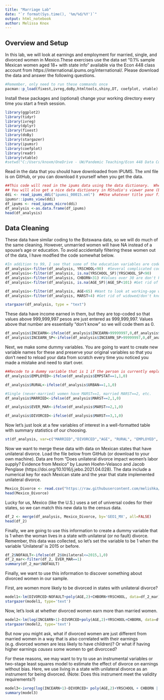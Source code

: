 ```yaml
---
title: "Marriage Lab"
date: "`r format(Sys.time(), '%m/%d/%Y')`"
output: html_notebook
author: Melissa Knox
---
```

## Overview and Setup
In this lab, we will look at earnings and employment for married, single, and divorced women in Mexico.These exercises use the data set "0.1% sample Mexican women aged 18+ with state info" available via the Econ 448 class account from https://international.ipums.org/international/.  Please download the data and answer the following questions.

```r
#Remember, only need to run these commands once
pacman::p_load(fixest,ivreg,doBy,htmltools,shiny,DT, coefplot, vtable)

```

Install these packages and (optional) change your working directory every time you start a fresh session. 

```r
library(ggplot2)
library(tidyr)
library(ivreg)
library(dplyr)
library(fixest)
library(doBy)
library(stargazer)
library(ipumsr)
library(coefplot)
library(readr)
library(vtable)
#setwd("C:/Users/knoxm/OneDrive - UW/Pandemic Teaching/Econ 448 Data Course")
```

Read in the data that you should have downloaded from IPUMS. The xml file is on GitHub, or you can download it yourself when you get the data.

```r
##This code will read in the ipums data using the data dictionary.  When you look at your data, the variables will have labels (as will the values).
## You will also get a nice data dictionary in RStudio's viewer pane (bottom right)
ddi <- read_ipums_ddi("ipumsi_00015.xml")  ##Use whatever title your file has when it downloads, but the name here should be correct for this exercise.
ipumsr::ipums_view(ddi)
df_ipums <- read_ipums_micro(ddi)  
df_analysis <-as.data.frame(df_ipums)
head(df_analysis)
```


## Data Cleaning
These data have similar coding to the Botswana data, so we will do much of the same cleaning. However, unmarried women will have NA instead of a spouse's age or education. To avoid accidentally filtering these women out of the data, I have modfied the code somewhat below.

```r
#In addition to 99, I see that some of the education variables are coded as 90, 91, etc. I will filter those out as well. 
df_analysis<-filter(df_analysis, YRSCHOOL<90)  #Several complicated codes over 90 here, so filtering these out
df_analysis<-filter(df_analysis, is.na(YRSCHOOL_SP)|YRSCHOOL_SP<90)
df_analysis<-filter(df_analysis, CHBORN<31) #Values over 30 are don't knows
df_analysis<-filter(df_analysis, is.na(AGE_SP)|AGE_SP<101) #Get rid of 999 in age of spouse

df_analysis<-filter(df_analysis, AGE<65) #Want to look at working-age women only
df_analysis<-filter(df_analysis, MARST<4) #Get rid of widowed/don't know marital status - could keep widows in

stargazer(df_analysis, type = "text")
```

These data have income earned in them, but they are top-coded so that values above 999,999,997 pesos are just entered as 999,999,997. Values above that number are essentially "don't know" so we will code them as 0.

```r
df_analysis$INCEARN<-ifelse(df_analysis$INCEARN>99999997,0,df_analysis$INCEARN)
df_analysis$INCEARN_SP<-ifelse(df_analysis$INCEARN_SP>99999997,0,df_analysis$INCEARN_SP)
```
Next, we make some dummy variables. You are going to want to create new variable names for these and preserve your original variables so that you don't need to reload your data from scratch every time you noticed you made a mistake and need to start over.

```r
##Recode to a dummy variable that is 1 if the person is currently employed, and 0 otherwise. Currently EMPSTAT=2 means unemployed, =3 means inactive, and =9 means unknown/missing.
df_analysis$EMPLOYED<-ifelse(df_analysis$EMPSTAT==1,1,0)

df_analysis$RURAL<-ifelse(df_analysis$URBAN==1,1,0)

#Single (never-married) women have MARST==1, married MARST==2, etc. 
df_analysis$MARRIED<-ifelse(df_analysis$MARST==2,1,0) 

df_analysis$EVER_MAR<-ifelse(df_analysis$MARST>=2,1,0)

df_analysis$DIVORCED<-ifelse(df_analysis$MARST==3,1,0)

```


Now let's just look at a few variables of interest in a well-formatted table with summary statistics of our choosing.
```r
st(df_analysis, var=c("MARRIED","DIVORCED","AGE", "RURAL", "EMPLOYED", "INCEARN"), labels=c("Married", "Divorced", "Age", "Rural", "Employed", "Earned Income (Pesos)"), out='return')
```

Now we want to merge these data with data on Mexican states that have unilateral divorce. Load the file below from GitHub (or download to your own machine). Data are from "Does unilateral divorce impact women's labor supply? Evidence from Mexico" by Lauren Hoehn-Velasco and Jacob Penglase (https://doi.org/10.1016/j.jebo.2021.04.028). The data include a numerical key for each Mexican state and the year that state implemented unilateral divorce.


```r
Mexico_Divorce <- read.csv("https://raw.githubusercontent.com/melishka/Econ_448_DevoPop/main/Mexico_Divorce.csv")
head(Mexico_Divorce)
```
Lucky for us, Mexico (like the U.S.) uses a set of universal codes for their states, so we can match this new data to the census data.
```r
df_2 <- merge(df_analysis, Mexico_Divorce, by='GEO1_MX', all=FALSE) 
head(df_2)
```

Finally, we are going to use this information to create a dummy variable that is 1 when the woman lives in a state with unilateral (or no fault) divorce. Remember, this data was collected, so let's set the variable to be 1 when the variable 'Unilateral' is 2015 or before.
```r
df_2$NOFAULT<-ifelse(df_2$Unilateral<=2015,1,0)
df_2_mar<-filter(df_2, EVER_MAR==1)
summary(df_2_mar$NOFAULT)
```

Finally, we want to use this information to discover something about divorced women in our sample. 

First, are women more likely to be divorced in states with unilateral divorce?
```r
model1<-lm(DIVORCED~NOFAULT+poly(AGE,2)+CHBORN+YRSCHOOL, data=df_2_mar)
stargazer(model1, type='text')
```
Now, let's look at whether divorced women earn more than married women. 

```r
model2<-lm(log(INCEARN+1)~DIVORCED+poly(AGE,2)+YRSCHOOL+CHBORN, data=df_2_mar)
stargazer(model2, type='text')
```

But now you might ask, what if divorced women are just different from married women in a way that is also correlated with their earnings (e.g. divorced women are less likely to have children)? Or what if having higher earnings *causes* some women to get divorcced?

For these reasons, we may want to try to use an instrumental variables or two-stage least squares model to estimate the effect of divorce on earnings without bias. Here, we use living in a state with unilateral divorce as an instrument for being divorced. (Note: Does this instrument meet the validity requirements?)

```r
model3<-ivreg(log(INCEARN+1)~DIVORCED+ poly(AGE,2)+YRSCHOOL + CHBORN | NOFAULT+ poly(AGE,2)+YRSCHOOL+CHBORN, data = df_2_mar)
summary(model3)
```

